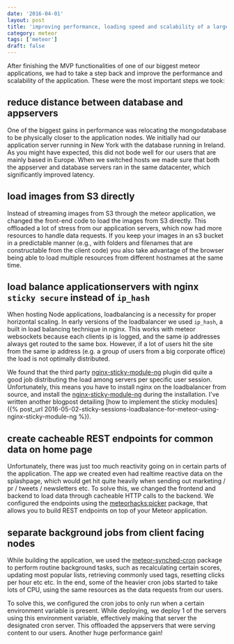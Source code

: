 ```yaml
---
date: '2016-04-01'
layout: post
title: 'improving performance, loading speed and scalability of a large meteor application'
category: meteor
tags: ['meteor']
draft: false
---
```


After finishing the MVP functionalities of one of our biggest meteor applications, we had to take a step back and improve the performance and scalability of the application. These were the most important steps we took:

## reduce distance between database and appservers

One of the biggest gains in performance was relocating the mongodatabase to be physically closer to the application nodes. We initially had our application server running in New York with the database running in Ireland. As you might have expected, this did not bode well for our users that are mainly based in Europe. When we switched hosts we made sure that both the appserver and database servers ran in the same datacenter, which significantly improved latency.

## load images from S3 directly

Instead of streaming images from S3 through the meteor application, we changed the front-end code to load the images from S3 directly. This offloaded a lot of stress from our application servers, which now had more resources to handle data requests. If you keep your images in an s3 bucket in a predictable manner (e.g., with folders and filenames that are constructable from the client code) you also take advantage of the browser being able to load multiple resources from different hostnames at the same time.

## load balance applicationservers with nginx `sticky secure` instead of `ip_hash`

When hosting Node applications, loadbalancing is a necessity for proper horizontal scaling. In early versions of the loadbalancer we used `ip_hash`, a built in load balancing technique in nginx. This works with meteor websockets because each clients ip is logged, and the same ip addresses always get routed to the same box. However, if a lot of users hit the site from the same ip address (e.g. a group of users from a big corporate office) the load is not optimally distributed.

We found that the third party [nginx-sticky-module-ng](https://bitbucket.org/nginx-goodies/nginx-sticky-module-ng) plugin did quite a good job distributing the load among servers per specific user session. Unfortunately, this means you have to install nginx on the loadbalancer from source, and install the [nginx-sticky-module-ng](https://bitbucket.org/nginx-goodies/nginx-sticky-module-ng) during the installation. I've written another blogpost detailing [how to implement the sticky modules]({% post_url 2016-05-02-sticky-sessions-loadbalance-for-meteor-using-nginx-sticky-module-ng %}).

## create cacheable REST endpoints for common data on home page

Unfortunately, there was just too much reactivity going on in certain parts of the application. The app we created even had realtime reactive data on the splashpage, which would get hit quite heavily when sending out marketing / pr / tweets / newsletters etc. To solve this, we changed the frontend and backend to load data through cacheable HTTP calls to the backend. We configured the endpoints using the [meteorhacks:picker](https://github.com/meteorhacks/picker) package, that allows you to build REST endpoints on top of your Meteor application.

## separate background jobs from client facing nodes

While building the application, we used the [meteor-synched-cron](https://github.com/percolatestudio/meteor-synced-cron) package to perform routine background tasks, such as recalculating certain scores, updating most popular lists, retrieving commonly used tags, resetting clicks per hour etc etc. In the end, some of the heavier cron jobs started to take lots of CPU, using the same resources as the data requests from our users.

To solve this, we configured the cron jobs to only run when a certain environment variable is present. While deploying, we deploy 1 of the servers using this environment variable, effectively making that server the designated cron server. This offloaded the appservers that were serving content to our users. Another huge performance gain!
